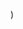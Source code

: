 
  <YouTubeLayout
    courseName="Scary Maze"
    lessonName="Green Flag Set Playing to 'false'"
    path={useRouter().pathname}
    showPrev
    showNext
    videoId="EA4zFZoChy4"
  />
)
